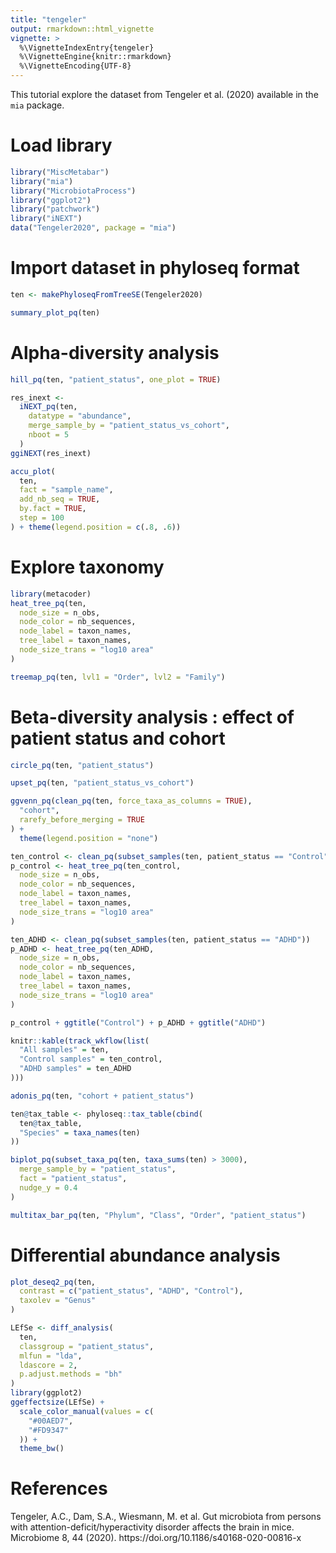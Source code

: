```yaml
---
title: "tengeler"
output: rmarkdown::html_vignette
vignette: >
  %\VignetteIndexEntry{tengeler}
  %\VignetteEngine{knitr::rmarkdown}
  %\VignetteEncoding{UTF-8}
---
```

This tutorial explore the dataset from Tengeler et al. (2020) available in the `mia` package.

# Load library 

```r
library("MiscMetabar")
library("mia")
library("MicrobiotaProcess")
library("ggplot2")
library("patchwork")
library("iNEXT")
data("Tengeler2020", package = "mia")
```


# Import dataset in phyloseq format

```r
ten <- makePhyloseqFromTreeSE(Tengeler2020)
```

```r
summary_plot_pq(ten)
```

# Alpha-diversity analysis

```r
hill_pq(ten, "patient_status", one_plot = TRUE)
```

```r
res_inext <-
  iNEXT_pq(ten,
    datatype = "abundance",
    merge_sample_by = "patient_status_vs_cohort",
    nboot = 5
  )
ggiNEXT(res_inext)
```

```r
accu_plot(
  ten,
  fact = "sample_name",
  add_nb_seq = TRUE,
  by.fact = TRUE,
  step = 100
) + theme(legend.position = c(.8, .6))
```

# Explore taxonomy

```r
library(metacoder)
heat_tree_pq(ten,
  node_size = n_obs,
  node_color = nb_sequences,
  node_label = taxon_names,
  tree_label = taxon_names,
  node_size_trans = "log10 area"
)
```

```r
treemap_pq(ten, lvl1 = "Order", lvl2 = "Family")
```

# Beta-diversity analysis : effect of patient status and cohort

```r
circle_pq(ten, "patient_status")
```

```r
upset_pq(ten, "patient_status_vs_cohort")
```

```r
ggvenn_pq(clean_pq(ten, force_taxa_as_columns = TRUE),
  "cohort",
  rarefy_before_merging = TRUE
) +
  theme(legend.position = "none")
```


```r
ten_control <- clean_pq(subset_samples(ten, patient_status == "Control"))
p_control <- heat_tree_pq(ten_control,
  node_size = n_obs,
  node_color = nb_sequences,
  node_label = taxon_names,
  tree_label = taxon_names,
  node_size_trans = "log10 area"
)

ten_ADHD <- clean_pq(subset_samples(ten, patient_status == "ADHD"))
p_ADHD <- heat_tree_pq(ten_ADHD,
  node_size = n_obs,
  node_color = nb_sequences,
  node_label = taxon_names,
  tree_label = taxon_names,
  node_size_trans = "log10 area"
)

p_control + ggtitle("Control") + p_ADHD + ggtitle("ADHD")
```


```r
knitr::kable(track_wkflow(list(
  "All samples" = ten,
  "Control samples" = ten_control,
  "ADHD samples" = ten_ADHD
)))
```

```r
adonis_pq(ten, "cohort + patient_status")
```


```r
ten@tax_table <- phyloseq::tax_table(cbind(
  ten@tax_table,
  "Species" = taxa_names(ten)
))

biplot_pq(subset_taxa_pq(ten, taxa_sums(ten) > 3000),
  merge_sample_by = "patient_status",
  fact = "patient_status",
  nudge_y = 0.4
)
```


```r
multitax_bar_pq(ten, "Phylum", "Class", "Order", "patient_status")
```

# Differential abundance analysis

```r
plot_deseq2_pq(ten,
  contrast = c("patient_status", "ADHD", "Control"),
  taxolev = "Genus"
)
```

```r
LEfSe <- diff_analysis(
  ten,
  classgroup = "patient_status",
  mlfun = "lda",
  ldascore = 2,
  p.adjust.methods = "bh"
)
library(ggplot2)
ggeffectsize(LEfSe) +
  scale_color_manual(values = c(
    "#00AED7",
    "#FD9347"
  )) +
  theme_bw()
```




# References


Tengeler, A.C., Dam, S.A., Wiesmann, M. et al. Gut microbiota from persons with attention-deficit/hyperactivity disorder affects the brain in mice. Microbiome 8, 44 (2020). https://doi.org/10.1186/s40168-020-00816-x



